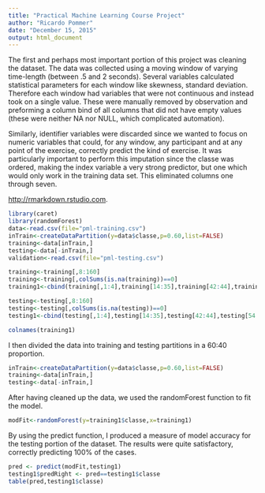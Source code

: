 ```yaml
---
title: "Practical Machine Learning Course Project"
author: "Ricardo Pommer"
date: "December 15, 2015"
output: html_document
---
```


The first and perhaps most important portion of this project was cleaning the dataset. The data was collected using a moving window of varying time-length (between .5 and 2 seconds). Several variables calculated statistical parameters for each window like skewness, standard deviation. Therefore each window had variables that were not continuous and instead took on a single value. These were manually removed by observation and preforming a column bind of all columns that did not have empty values (these were neither NA nor NULL, which complicated automation).

Similarly, identifier variables were discarded since we wanted to focus on numeric variables that could, for any window, any participant and at any point of the exercise, correctly predict the kind of exercise. It was particularly important to perform this imputation since the classe was ordered, making the index variable a very strong predictor, but one which would only work in the training data set. This eliminated columns one through seven.


 <http://rmarkdown.rstudio.com>.

```r
library(caret)
library(randomForest)
data<-read.csv(file="pml-training.csv")
inTrain<-createDataPartition(y=data$classe,p=0.60,list=FALSE)
training<-data[inTrain,]
testing<-data[-inTrain,]
validation<-read.csv(file="pml-testing.csv")

training<-training[,8:160]
training<-training[,colSums(is.na(training))==0]
training1<-cbind(training[,1:4],training[14:35],training[42:44],training[54:66],training[76:86])

testing<-testing[,8:160]
testing<-testing[,colSums(is.na(testing))==0]
testing1<-cbind(testing[,1:4],testing[14:35],testing[42:44],testing[54:66],testing[76:86])

colnames(training1)

```

I then divided the data into training and testing partitions in a 60:40 proportion.
```r
inTrain<-createDataPartition(y=data$classe,p=0.60,list=FALSE)
training<-data[inTrain,]
testing<-data[-inTrain,]
```

After having cleaned up the data, we used the randomForest function to fit the model.
```r
modFit<-randomForest(y=training1$classe,x=training1)
```

By using the predict function, I produced a measure of model accuracy for the testing portion of the dataset. The results were quite satisfactory, correctly predicting 100% of the cases.


```r

pred <- predict(modFit,testing1)
testing1$predRight <- pred==testing1$classe
table(pred,testing1$classe)

```



